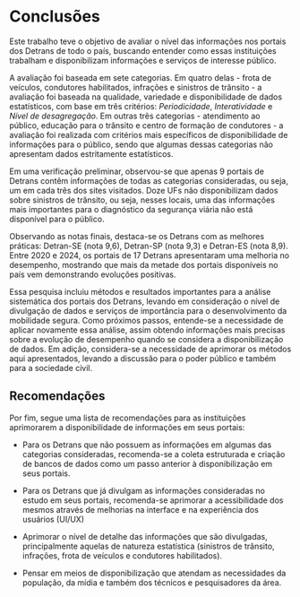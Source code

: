 # Conclusões {#sec-conclusion}

Este trabalho teve o objetivo de avaliar o nível das informações nos portais dos Detrans de todo o país, buscando entender como essas instituições trabalham e disponibilizam informações e serviços de interesse público. 

A avaliação foi baseada em sete categorias. Em quatro delas - frota de veículos, condutores habilitados, infrações e sinistros de trânsito - a avaliação foi baseada na qualidade, variedade e disponibilidade de dados estatísticos, com base em três critérios: *Periodicidade*, *Interatividade* e *Nível de desagregação*. Em outras três categorias - atendimento ao público, educação para o trânsito e centro de formação de condutores - a avaliação foi realizada com critérios mais específicos de disponibilidade de informações para o público, sendo que algumas dessas categorias não apresentam dados estritamente estatísticos.

Em uma verificação preliminar, observou-se que apenas 9 portais de Detrans contêm informações de todas as categorias consideradas, ou seja, um em cada três dos sites visitados. Doze UFs não disponibilizam dados sobre sinistros de trânsito, ou seja, nesses locais, uma das informações mais importantes para o diagnóstico da segurança viária não está disponível para o público.

Observando as notas finais, destaca-se os Detrans com as melhores práticas: Detran-SE (nota 9,6), Detran-SP (nota 9,3) e Detran-ES (nota 8,9). Entre 2020 e 2024, os portais de 17 Detrans apresentaram uma melhoria no desempenho, mostrando que mais da metade dos portais disponíveis no país vem demonstrando evoluções positivas.

Essa pesquisa incluiu métodos e resultados importantes para a análise sistemática dos portais dos Detrans, levando em consideração o nível de divulgação de dados e serviços de importância para o desenvolvimento da mobilidade segura. Como próximos passos, entende-se a necessidade de aplicar novamente essa análise, assim obtendo informações mais precisas sobre a evolução de desempenho quando se considera a disponibilização de dados. Em adição, considera-se a necessidade de aprimorar os métodos aqui apresentados, levando a discussão para o poder público e também para a sociedade civil.

## Recomendações

Por fim, segue uma lista de recomendações para as instituições aprimorarem a disponibilidade de informações em seus portais:

- Para os Detrans que não possuem as informações em algumas das categorias consideradas, recomenda-se a coleta estruturada e criação de bancos de dados como um passo anterior à disponibilização em seus portais. 

- Para os Detrans que já divulgam as informações consideradas no estudo em seus portais, recomenda-se aprimorar a acessibilidade dos mesmos através de melhorias na interface e na experiência dos usuários (UI/UX)

- Aprimorar o nível de detalhe das informações que são divulgadas, principalmente aquelas de natureza estatística (sinistros de trânsito, infrações, frota de veículos e condutores habilitados).

- Pensar em meios de disponibilização que atendam as necessidades da população, da mídia e também dos técnicos e pesquisadores da área.
